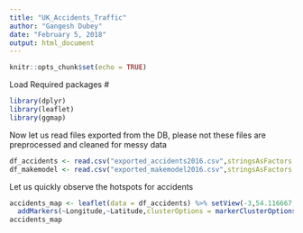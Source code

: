 ```yaml
---
title: "UK_Accidents_Traffic"
author: "Gangesh Dubey"
date: "February 5, 2018"
output: html_document
---
```


```r
knitr::opts_chunk$set(echo = TRUE)
```
Load Required packages                                                                       #
```r
library(dplyr)
library(leaflet)
library(ggmap)
```
Now let us read files exported from the DB, please not these files are preprocessed and cleaned for messy data


```r
df_accidents <- read.csv("exported_accidents2016.csv",stringsAsFactors = FALSE)
df_makemodel <- read.csv("exported_makemodel2016.csv",stringsAsFactors = FALSE)
```

Let us quickly observe the hotspots for accidents 
```r
accidents_map <- leaflet(data = df_accidents) %>% setView(-3,54.116667, zoom = 6) %>% addTiles() %>%
  addMarkers(~Longitude,~Latitude,clusterOptions = markerClusterOptions())
accidents_map

```
